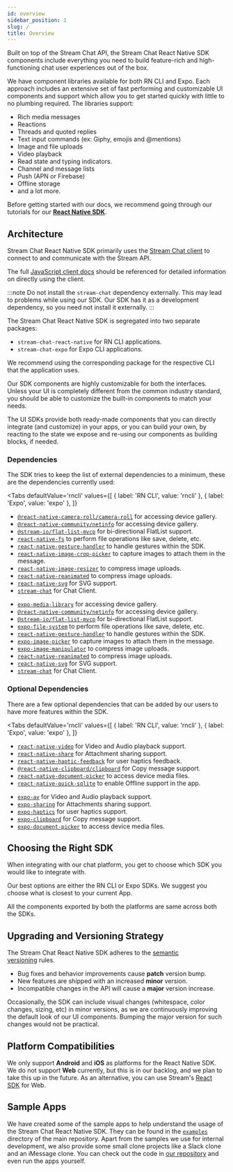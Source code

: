 ```yaml
---
id: overview
sidebar_position: 1
slug: /
title: Overview
---
```



Built on top of the Stream Chat API, the Stream Chat React Native SDK components include everything you need to build feature-rich and high-functioning chat user experiences out of the box.

We have component libraries available for both RN CLI and Expo. Each approach includes an extensive set of fast performing and customizable UI components and support which allow you to get started quickly with little to no plumbing required. The libraries support:

- Rich media messages
- Reactions
- Threads and quoted replies
- Text input commands (ex: Giphy, emojis and @mentions)
- Image and file uploads
- Video playback
- Read state and typing indicators.
- Channel and message lists
- Push (APN or Firebase)
- Offline storage
- and a lot more.

Before getting started with our docs, we recommend going through our tutorials for our [**React Native SDK**](https://getstream.io/chat/react-native-chat/tutorial/).

## Architecture

Stream Chat React Native SDK primarily uses the [Stream Chat client](https://github.com/GetStream/stream-chat-js) to connect to and communicate with the Stream API.

The full [JavaScript client docs](https://getstream.io/chat/docs/javascript/?language=javascript) should be referenced for detailed information on directly using the client.

:::note
Do not install the `stream-chat` dependency externally. This may lead to problems while using our SDK. Our SDK has it as a development dependency, so you need not install it externally.
:::

The Stream Chat React Native SDK is segregated into two separate packages:

- `stream-chat-react-native` for RN CLI applications.
- `stream-chat-expo` for Expo CLI applications.

We recommend using the corresponding package for the respective CLI that the application uses.

Our SDK components are highly customizable for both the interfaces. Unless your UI is completely different from the common industry standard, you should be able to customize the built-in components to match your needs.

The UI SDKs provide both ready-made components that you can directly integrate (and customize) in your apps, or you can build your own, by reacting to the state we expose and re-using our components as building blocks, if needed.

### Dependencies

The SDK tries to keep the list of external dependencies to a minimum, these are the dependencies currently used:

<Tabs
  defaultValue='rncli'
  values={[
    { label: 'RN CLI', value: 'rncli' },
    { label: 'Expo', value: 'expo' },
  ]}
>
<TabItem value='rncli'>

- [`@react-native-camera-roll/camera-roll`](https://github.com/react-native-cameraroll/react-native-cameraroll) for accessing device gallery.
- [`@react-native-community/netinfo`](https://github.com/react-native-netinfo/react-native-netinfo) for accessing device gallery.
- [`@stream-io/flat-list-mvcp`](https://github.com/GetStream/flat-list-mvcp) for bi-directional FlatList support.
- [`react-native-fs`](https://github.com/itinance/react-native-fs) to perform file operations like save, delete, etc.
- [`react-native-gesture-handler`](https://github.com/software-mansion/react-native-gesture-handler) to handle gestures within the SDK.
- [`react-native-image-crop-picker`](https://github.com/ivpusic/react-native-image-crop-picker) to capture images to attach them in the message.
- [`react-native-image-resizer`](https://github.com/bamlab/react-native-image-resizer) to compress image uploads.
- [`react-native-reanimated`](https://github.com/software-mansion/react-native-reanimated) to compress image uploads.
- [`react-native-svg`](https://github.com/react-native-svg/react-native-svg) for SVG support.
- [`stream-chat`](https://github.com/GetStream/stream-chat-js) for Chat Client.

</TabItem>
<TabItem value="expo">

- [`expo-media-library`](https://docs.expo.dev/versions/latest/sdk/media-library/) for accessing device gallery.
- [`@react-native-community/netinfo`](https://github.com/react-native-netinfo/react-native-netinfo) for accessing device gallery.
- [`@stream-io/flat-list-mvcp`](https://github.com/GetStream/flat-list-mvcp) for bi-directional FlatList support.
- [`expo-file-system`](https://docs.expo.dev/versions/latest/sdk/filesystem/) to perform file operations like save, delete, etc.
- [`react-native-gesture-handler`](https://github.com/software-mansion/react-native-gesture-handler) to handle gestures within the SDK.
- [`expo-image-picker`](https://docs.expo.dev/versions/latest/sdk/imagepicker/) to capture images to attach them in the message.
- [`expo-image-manipulator`](https://docs.expo.dev/versions/latest/sdk/imagemanipulator/) to compress image uploads.
- [`react-native-reanimated`](https://github.com/software-mansion/react-native-reanimated) to compress image uploads.
- [`react-native-svg`](https://docs.expo.dev/versions/latest/sdk/svg/) for SVG support.
- [`stream-chat`](https://github.com/GetStream/stream-chat-js) for Chat Client.

</TabItem>
</Tabs>

### Optional Dependencies

There are a few optional dependencies that can be added by our users to have more features within the SDK.

<Tabs
  defaultValue='rncli'
  values={[
    { label: 'RN CLI', value: 'rncli' },
    { label: 'Expo', value: 'expo' },
  ]}
>
<TabItem value='rncli'>

- [`react-native-video`](https://github.com/react-native-video/react-native-video) for Video and Audio playback support.
- [`react-native-share`](https://github.com/react-native-share/react-native-share) for Attachment sharing support.
- [`react-native-haptic-feedback`](https://github.com/junina-de/react-native-haptic-feedback) for user haptics feedback.
- [`@react-native-clipboard/clipboard`](https://github.com/react-native-clipboard/clipboard) for Copy message support.
- [`react-native-document-picker`](https://github.com/rnmods/react-native-document-picker) to access device media files.
- [`react-native-quick-sqlite`](https://github.com/margelo/react-native-quick-sqlite) to enable Offline support in the app.

</TabItem>
<TabItem value="expo">

- [`expo-av`](https://docs.expo.dev/versions/latest/sdk/av/) for Video and Audio playback support.
- [`expo-sharing`](https://docs.expo.dev/versions/latest/sdk/sharing/) for Attachments sharing support.
- [`expo-haptics`](https://docs.expo.dev/versions/latest/sdk/haptics/) for user haptics support.
- [`expo-clipboard`](https://docs.expo.dev/versions/latest/sdk/clipboard/) for Copy message support.
- [`expo-document-picker`](https://docs.expo.dev/versions/latest/sdk/document-picker/) to access device media files.

</TabItem>
</Tabs>

## Choosing the Right SDK

When integrating with our chat platform, you get to choose which SDK you would like to integrate with.

Our best options are either the RN CLI or Expo SDKs. We suggest you choose what is closest to your current App.

All the components exported by both the platforms are same across both the SDKs.

## Upgrading and Versioning Strategy

The Stream Chat React Native SDK adheres to the [semantic versioning](https://semver.org/) rules.

- Bug fixes and behavior improvements cause **patch** version bump.
- New features are shipped with an increased **minor** version.
- Incompatible changes in the API will cause a **major** version increase.

Occasionally, the SDK can include visual changes (whitespace, color changes, sizing, etc) in minor versions, as we are continuously improving the default look of our UI components. Bumping the major version for such changes would not be practical.

## Platform Compatibilities

We only support **Android** and **iOS** as platforms for the React Native SDK. We do not support **Web** currently, but this is in our backlog, and we plan to take this up in the future. As an alternative, you can use Stream's [React SDK](https://getstream.io/chat/docs/sdk/react/) for Web.

## Sample Apps

We have created some of the sample apps to help understand the usage of the Stream Chat React Native SDK. They can be found in the [`examples`](https://github.com/GetStream/stream-chat-react-native/tree/develop/examples) directory of the main repository. Apart from the samples we use for internal development, we also provide some small clone projects like a Slack clone and an iMessage clone. You can check out the code in [our repository](https://github.com/GetStream/react-native-samples) and even run the apps yourself.
